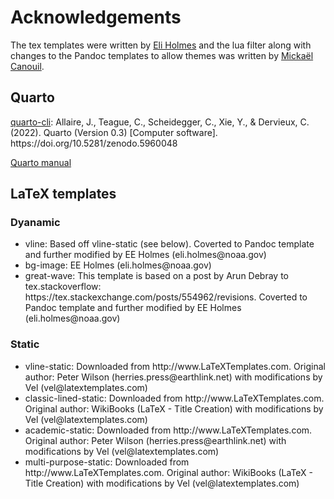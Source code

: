 # Acknowledgements

The tex templates were written by [Eli Holmes](https://github.com/eeholmes) and the lua filter along with changes to the Pandoc templates to allow themes was written by [Mickaël Canouil](https://github.com/mcanouil).

## Quarto

[quarto-cli](https://github.com/quarto-dev/quarto-cli): Allaire, J., Teague, C., Scheidegger, C., Xie, Y., & Dervieux, C. (2022). Quarto (Version 0.3) [Computer software]. https://doi.org/10.5281/zenodo.5960048

[Quarto manual](https://quarto.org/docs/guide/)

## LaTeX templates

### Dyanamic

* vline: Based off vline-static (see below). Coverted to Pandoc template and further modified by EE Holmes (eli.holmes@noaa.gov)
* bg-image: EE Holmes (eli.holmes@noaa.gov)
* great-wave: This template is based on a post by Arun Debray to tex.stackoverflow: https://tex.stackexchange.com/posts/554962/revisions. Coverted to Pandoc template and further modified by EE Holmes (eli.holmes@noaa.gov)


### Static

* vline-static: Downloaded from http://www.LaTeXTemplates.com. Original author: Peter Wilson (herries.press@earthlink.net) with modifications by Vel (vel@latextemplates.com)
* classic-lined-static: Downloaded from http://www.LaTeXTemplates.com. Original author: WikiBooks (LaTeX - Title Creation) with modifications by Vel (vel@latextemplates.com)
* academic-static: Downloaded from http://www.LaTeXTemplates.com. Original author: Peter Wilson (herries.press@earthlink.net) with modifications by Vel (vel@latextemplates.com)
* multi-purpose-static: Downloaded from http://www.LaTeXTemplates.com. Original author: WikiBooks (LaTeX - Title Creation) with modifications by Vel (vel@latextemplates.com)